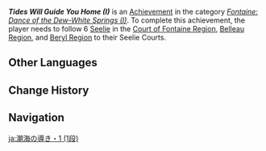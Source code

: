 {{Achievement Infobox
|title        = Tides Will Guide You Home (I)
|id           = 80257
|order id     = 237
|category     = Fontaine: Dance of the Dew-White Springs (I)
|description  = Follow 6 [[Seelie]] in the [[Court of Fontaine Region]], [[Belleau Region]], and [[Beryl Region]] to their Seelie Courts.
|requirements = 
|primogems    = 5
|tracking     = Tracks the amount of Seelie found.
|topic        = Seelie
|hidden       = 
|set          = Tides Will Guide You Home (I)
|tier         = 1
|tiers_total  = 3
}}
'''''Tides Will Guide You Home (I)''''' is an [[Achievement]] in the category ''[[Fontaine: Dance of the Dew-White Springs (I)]]''. To complete this achievement, the player needs to follow 6 [[Seelie]] in the [[Court of Fontaine Region]], [[Belleau Region]], and [[Beryl Region]] to their Seelie Courts.
<!--
==Gameplay Notes==
* 

==Trivia==
* 

==Gallery==
{{Preview
|size=300px
|file=
|caption=
}}

==Video Guides==
{{EVT
|video1   = 
|caption1 = 
}}
-->
==Other Languages==
{{Other Languages|Transclude = Tides Will Guide You Home (I)}}

==Change History==
{{Change History|4.0}}
<!--
==References==
{{Reflist}}
-->
==Navigation==
{{Achievement Navbox}}

[[ja:潮海の導き・1 (1段)]]